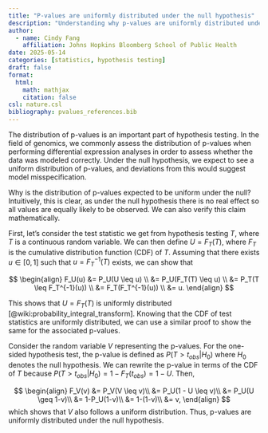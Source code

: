 ```yaml
---
title: "P-values are uniformly distributed under the null hypothesis"
description: "Understanding why p-values are uniformly distributed under the null hypothesis."
author:
  - name: Cindy Fang
    affiliation: Johns Hopkins Bloomberg School of Public Health
date: 2025-05-14
categories: [statistics, hypothesis testing]  
draft: false
format:
  html:
    math: mathjax
    citation: false
csl: nature.csl
bibliography: pvalues_references.bib
---
```



The distribution of p-values is an important part of hypothesis testing. In the field of genomics, we commonly assess the distribution of p-values when performing differential expression analyses in order to assess whether the data was modeled correctly. Under the null hypothesis, we expect to see a uniform distribution of p-values, and deviations from this would suggest model misspecification. 

Why is the distribution of p-values expected to be uniform under the null? Intuitively, this is clear, as under the null hypothesis there is no real effect so all values are equally likely to be observed. We can also verify this claim mathematically. 

First, let's consider the test statistic we get from hypothesis testing $T$, where $T$ is a continuous random variable. We can then define $U = F_T(T)$, where $F_T$ is the cumulative distribution function (CDF) of $T$. Assuming that there exists $u \in [0,1]$ such that $u=F_T^{-1}(T)$ exists, we can show that


$$ 
\begin{align}
F_U(u) &= P_U(U \leq u) \\
        &= P_U(F_T(T) \leq u) \\
        &= P_T(T \leq F_T^{-1}(u)) \\
        &= F_T(F_T^{-1}(u)) \\
        &= u.
\end{align}
$$ 

This shows that $U=F_T(T)$ is uniformly distributed [@wiki:probability_integral_transform]. Knowing that the CDF of test statistics are uniformly distributed, we can use a similar proof to show the same for the associated p-values. 

Consider the random variable $V$ representing the p-values. For the one-sided hypothesis test, the p-value is defined as $P(T > t_{obs} | H_0)$ where $H_0$ denotes the null hypothesis. We can rewrite the p-value in terms of the CDF of $T$ because $P(T > t_{obs} | H_0) = 1 - F_T(t_{obs}) = 1 - U$. Then,

$$ 
\begin{align}
F_V(v) &= P_V(V \leq v)\\
      &= P_U(1 - U \leq v)\\
      &= P_U(U \geq 1-v)\\
      &= 1-P_U(1-v)\\
      &= 1-(1-v)\\
      &= v,
\end{align}
$$
which shows that $V$ also follows a uniform distribution. Thus, p-values are uniformly distributed under the null hypothesis.
